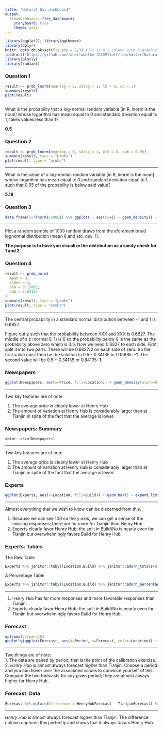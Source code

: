 ```yaml
---
title: "Natural Gas dashboard"
output: 
  flexdashboard::flex_dashboard:
    storyboard: true            
    theme: yeti
---
```


```r
library(ggplot2); library(ggthemes)
library(dplyr)
knitr::opts_chunk$set(fig.asp = 1/3) # It is a 2 column with 3 graphics and one table; the table is rendered for scrolling using DT::datatable()
load(url("https://github.com/robertwwalker/DADMStuff/raw/master/NaturalGas2019.RData"))
library(plotly)
library(radiant)
```


### Question 1

```r
result <- prob_lnorm(meanlog = 0, sdlog = 1, lb = 0, ub = 1)
summary(result)
plot(result)
```   

***

What is the probability that a log-normal random variable [in R, lnorm is the noun] whose logarithm has mean equal to 0 and standard deviation equal to 1, takes values less than 1?  

**0.5**

### Question 2

```r
result <- prob_lnorm(meanlog = 0, sdlog = 1, plb = 0, pub = 0.95)
summary(result, type = "probs")
plot(result, type = "probs")
```   


***

What is the value of a log-normal random variable [in R, lnorm is the noun] whose logarithm has mean equal to 0 and standard deviation equal to 1, such that 0.95 of the probability is below said value?

**5.18**
 
### Question 3
    
```r
data.frame(x=rlnorm(10000)) %>% ggplot(., aes(x=x)) + geom_density() + labs(x="Lognormal(0,1)")
```

***

Plot a random sample of 1000 random draws from the aforementioned lognormal distribution (mean 0 and std. dev. 1).  

**The purpose is to have you visualize the distribution as a sanity check for 1 and 2.**

### Question 4

```r
result <- prob_norm(
  mean = 0, 
  stdev = 1, 
  plb = 0.15865, 
  pub = 0.84135
)
summary(result, type = "probs")
plot(result, type = "probs")
```


***

The central probability in a standard normal distribution between -1 and 1 is 0.6827.

Figure out z such that the probability between XXX and XXX is 0.6827.  The middle of a z (normal 0, 1) is 0 so the probability below 0 is the same as the probability above zero which is 0.5.  Now we need 0.6827 to each side.  First, split it into two parts.  There will be 0.6827/2 on each side of zero.  So the first value must then be the solution to 0.5 - 0.34135 or 0.15865: **-1**.  The second value will be 0.5 + 0.34135 or 0.84135: **1**.



### Newspapers

```r
ggplot(Newspapers, aes(x=Price, fill=Location)) + geom_density(alpha=0.2) + scale_fill_viridis_d()
```


*** 

Two key features are of note:  

1. The average price is clearly lower at Henry Hub  
2. The amount of variation at Henry Hub is considerably larger than at Tianjin in spite of the fact that the average is lower.


### Newspapers: Summary

```r
skimr::skim(Newspapers)
```

*** 

Two key features are of note:  

1. The average price is clearly lower at Henry Hub  
2. The amount of variation at Henry Hub is considerably larger than at Tianjin in spite of the fact that the average is lower.



### Experts

```r
ggplot(Experts, aes(x=Location, fill=Build)) + geom_bar() + expand_limits(y=100) + scale_fill_viridis_d()
```

*** 

Almost everything that we wish to know can be discerned from this.  

1. Because we can see 100 on the y-axis, we can get a sense of the missing responses; there are far more for Tianjin than Henry Hub.  
2. Experts clearly favor Henry Hub; the split in Build/No is nearly even for Tianjin but overwhelmingly favors Build for Henry Hub.

### Experts: Tables


The Raw Table

<center>
```r
Experts %>% janitor::tabyl(Location,Build) %>% janitor::adorn_totals(c("row","col"))
```
</center>

A Percentage Table

<center>
```r
Experts %>% janitor::tabyl(Location,Build) %>% janitor::adorn_percentages()
```
</center>

*** 

1. Henry Hub has far more responses and more favorable responses than Tianjin.
2. Experts clearly favor Henry Hub; the split in Build/No is nearly even for Tianjin but overwhelmingly favors Build for Henry Hub.


### Forecast

```r
options(scipen=10)
ggplotly(ggplot(Forecast, aes(x=Period, y=Forecast, color=Location)) + geom_line() + geom_point() + scale_color_viridis_d())
```

*** 

Two things are of note:  
1. The data are paired by period; that is the point of the calibration exercise.  
2. *Henry Hub* is almost always forecast higher than Tianjin.  Choose a period and you can hover over the associated values to convince yourself of this.  Compare the two forecasts for any given period; they are almost always higher for Henry Hub.  


### Forecast: Data

```r
Forecast %>% mutate(Difference = HenryHubForecast - TianjinForecast) %>% select(Period, HenryHubForecast, TianjinForecast, Difference) %>% tidyr::drop_na(Difference) %>% DT::datatable(.)
```


*** 

*Henry Hub* is almost always forecast higher than Tianjin.  The difference column captures this perfectly and shows that it always favors Henry Hub.

